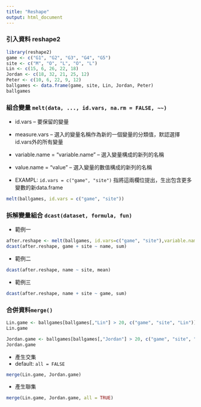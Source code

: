 ```yaml
---
title: "Reshape"
output: html_document
---
```

### 引入資料 reshape2
```r
library(reshape2)
game <- c("G1", "G2", "G3", "G4", "G5")
site <- c("M", "O", "L", "O", "L")
Lin <- c(15, 6, 26, 22, 18)
Jordan <- c(18, 32, 21, 25, 12)
Peter <- c(10, 6, 22, 9, 12)
ballgames <- data.frame(game, site, Lin, Jordan, Peter)
ballgames
```

### 組合變量 `melt(data, ..., id.vars, na.rm = FALSE, ~~)`  
- id.vars -- 要保留的變量
- measure.vars -- 選入的變量名稱作為新的一個變量的分類值，默認選擇id.vars外的所有變量
- variable.name = "variable.name" -- 選入變量構成的新列的名稱
- value.name = "value" -- 選入變量的數值構成的新列的名稱

- EXAMPL: `id.vars = c("game", "site")` 指將這兩欄位提出，生出包含更多變數的新data.frame  
```r
melt(ballgames, id.vars = c("game", "site"))
```

### 拆解變量組合 `dcast(dataset, formula, fun)` 
- 範例一
```r
after.reshape <- melt(ballgames, id.vars=c("game", "site"),variable.name='name')
dcast(after.reshape, game + site ~ name, sum)
```
- 範例二
```r
dcast(after.reshape, name ~ site, mean)
```
- 範例三
```r
dcast(after.reshape, name + site ~ game, sum)
```

### 合併資料`merge()`
```r
Lin.game <- ballgames[ballgames[,"Lin"] > 20, c("game", "site", "Lin")]
Lin.game

Jordan.game <- ballgames[ballgames[,"Jordan"] > 20, c("game", "site", "Jordan")]
Jordan.game
```
- 產生交集
- default: `all = FALSE`
```r
merge(Lin.game, Jordan.game)
```
- 產生聯集
```r
merge(Lin.game, Jordan.game, all = TRUE)
```


